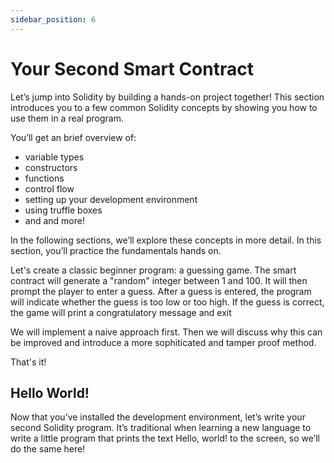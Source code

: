 ```yaml
---
sidebar_position: 6
---
```


# Your Second Smart Contract

Let’s jump into Solidity by building a hands-on project together! This section introduces you to a few common Solidity concepts by showing you how to use them in a real program.

You’ll get an brief overview of:

- variable types
- constructors
- functions
- control flow
- setting up your development environment
- using truffle boxes
- and and more!

In the following sections, we’ll explore these concepts in more detail. In this section, you’ll practice the fundamentals hands on.

Let's create a classic beginner program: a guessing game. The smart contract will generate a "random" integer between 1 and 100. It will then prompt the player to enter a guess. After a guess is entered, the program will indicate whether the guess is too low or too high. If the guess is correct, the game will print a congratulatory message and exit

We will implement a naive approach first. Then we will discuss why this can be improved and introduce a more sophiticated and tamper proof method.

That's it!

## Hello World!

Now that you’ve installed the development environment, let’s write your second Solidity program. It’s traditional when learning a new language to write a little program that prints the text Hello, world! to the screen, so we’ll do the same here!
